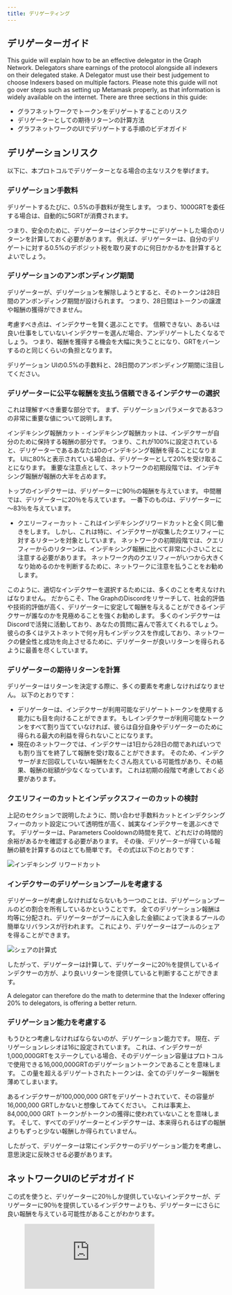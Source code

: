 ```yaml
---
title: デリゲーティング
---
```



## デリゲーターガイド

This guide will explain how to be an effective delegator in the Graph Network. Delegators share earnings of the protocol alongside all indexers on their delegated stake. A Delegator must use their best judgement to choose Indexers based on multiple factors. Please note this guide will not go over steps such as setting up Metamask properly, as that information is widely available on the internet. There are three sections in this guide:

- グラフネットワークでトークンをデリゲートすることのリスク
- デリゲーターとしての期待リターンの計算方法
- グラフネットワークのUIでデリゲートする手順のビデオガイド

## デリゲーションリスク

以下に、本プロトコルでデリゲーターとなる場合の主なリスクを挙げます。

### デリゲーション手数料

デリゲートするたびに、0.5%の手数料が発生します。 つまり、1000GRTを委任する場合は、自動的に5GRTが消費されます。

つまり、安全のために、デリゲーターはインデクサーにデリゲートした場合のリターンを計算しておく必要があります。 例えば、デリゲーターは、自分のデリゲートに対する0.5%のデポジット税を取り戻すのに何日かかるかを計算するとよいでしょう。

### デリゲーションのアンボンディング期間

デリゲーターが、デリゲーションを解除しようとすると、そのトークンは28日間のアンボンディング期間が設けられます。 つまり、28日間はトークンの譲渡や報酬の獲得ができません。

考慮すべき点は、インデクサーを賢く選ぶことです。 信頼できない、あるいは良い仕事をしていないインデクサーを選んだ場合、アンデリゲートしたくなるでしょう。 つまり、報酬を獲得する機会を大幅に失うことになり、GRTをバーンするのと同じくらいの負担となります。

<div sx={{ mx: 'auto', maxWidth: '400px' }}>
  デリゲーション UIの0.5%の手数料と、28日間のアンボンディング期間に注目してください。
</div>

### デリゲーターに公平な報酬を支払う信頼できるインデクサーの選択

これは理解すべき重要な部分です。 まず、デリゲーションパラメータである3つの非常に重要な値について説明します。

インデキシング報酬カット - インデキシング報酬カットは、インデクサーが自分のために保持する報酬の部分です。 つまり、これが100%に設定されていると、デリゲーターであるあなたは0のインデキシング報酬を得ることになります。 UIに80%と表示されている場合は、デリゲーターとして20%を受け取ることになります。 重要な注意点として、ネットワークの初期段階では、インデキシング報酬が報酬の大半を占めます。

<div sx={{ mx: 'auto', maxWidth: '700px' }}>
  トップのインデクサーは、デリゲーターに90％の報酬を与えています。 中間層では、デリゲーターに20％を与えています。 一番下のものは、デリゲーターに～83％を与えています。
</div>

- クエリーフィーカット - これはインデキシングリワードカットと全く同じ働きをします。 しかし、これは特に、インデクサーが収集したクエリフィーに対するリターンを対象としています。 ネットワークの初期段階では、クエリフィーからのリターンは、インデキシング報酬に比べて非常に小さいことに注意する必要があります。 ネットワーク内のクエリフィーがいつから大きくなり始めるのかを判断するために、ネットワークに注意を払うことをお勧めします。

このように、適切なインデクサーを選択するためには、多くのことを考えなければなりません。 だからこそ、The GraphのDiscordをリサーチして、社会的評価や技術的評価が高く、デリゲーターに安定して報酬を与えることができるインデクサーが誰なのかを見極めることを強くお勧めします。 多くのインデクサーはDiscordで活発に活動しており、あなたの質問に喜んで答えてくれるでしょう。 彼らの多くはテストネットで何ヶ月もインデックスを作成しており、ネットワークの健全性と成功を向上させるために、デリゲーターが良いリターンを得られるように最善を尽くしています。

### デリゲーターの期待リターンを計算

デリゲーターはリターンを決定する際に、多くの要素を考慮しなければなりません。 以下のとおりです：

- デリゲーターは、インデクサーが利用可能なデリゲートトークンを使用する能力にも目を向けることができます。 もしインデクサーが利用可能なトークンをすべて割り当てていなければ、彼らは自分自身やデリゲーターのために得られる最大の利益を得られないことになります。
- 現在のネットワークでは、インデクサーは1日から28日の間であればいつでも割り当てを終了して報酬を受け取ることができます。 そのため、インデクサーがまだ回収していない報酬をたくさん抱えている可能性があり、その結果、報酬の総額が少なくなっています。 これは初期の段階で考慮しておく必要があります。

### クエリフィーのカットとインデックスフィーのカットの検討

上記のセクションで説明したように、問い合わせ手数料カットとインデクシングフィーのカット設定について透明性が高く、誠実なインデクサーを選ぶべきです。 デリゲーターは、Parameters Cooldownの時間を見て、どれだけの時間的余裕があるかを確認する必要があります。 その後、デリゲーターが得ている報酬の額を計算するのはとても簡単です。 その式は以下のとおりです：

![インデキシング リワードカット](/img/Delegation-Reward-Formula.png)

### インデクサーのデリゲーションプールを考慮する

デリゲーターが考慮しなければならないもう一つのことは、デリゲーションプールのどの割合を所有しているかということです。 全てのデリゲーション報酬は均等に分配され、デリゲーターがプールに入金した金額によって決まるプールの簡単なリバランスが行われます。 これにより、デリゲーターはプールのシェアを得ることができます。

![シェアの計算式](/img/Share-Forumla.png)

したがって、デリゲーターは計算して、デリゲーターに20％を提供しているインデクサーの方が、より良いリターンを提供していると判断することができます。

A delegator can therefore do the math to determine that the Indexer offering 20% to delegators, is offering a better return.

### デリゲーション能力を考慮する

もうひとつ考慮しなければならないのが、デリゲーション能力です。 現在、デリゲーションレシオは16に設定されています。 これは、インデクサーが1,000,000GRTをステークしている場合、そのデリゲーション容量はプロトコルで使用できる16,000,000GRTのデリゲーショントークンであることを意味します。 この量を超えるデリゲートされたトークンは、全てのデリゲーター報酬を薄めてしまいます。

あるインデクサーが100,000,000 GRTをデリゲートされていて、その容量が16,000,000 GRTしかないと想像してみてください。 これは事実上、84,000,000 GRT トークンがトークンの獲得に使われていないことを意味します。 そして、すべてのデリゲーターとインデクサーは、本来得られるはずの報酬よりもずっと少ない報酬しか得られていません。

したがって、デリゲーターは常にインデクサーのデリゲーション能力を考慮し、意思決定に反映させる必要があります。

## ネットワークUIのビデオガイド

この式を使うと、デリゲーターに20％しか提供していないインデクサーが、デリゲーターに90％を提供しているインデクサーよりも、デリゲーターにさらに良い報酬を与えている可能性があることがわかります。

<figure className="video-container">
  <iframe className="video-iframe" src="https://www.youtube.com/embed/2G7S2gdURdc" frameBorder="0" allowFullScreen />
</figure>

